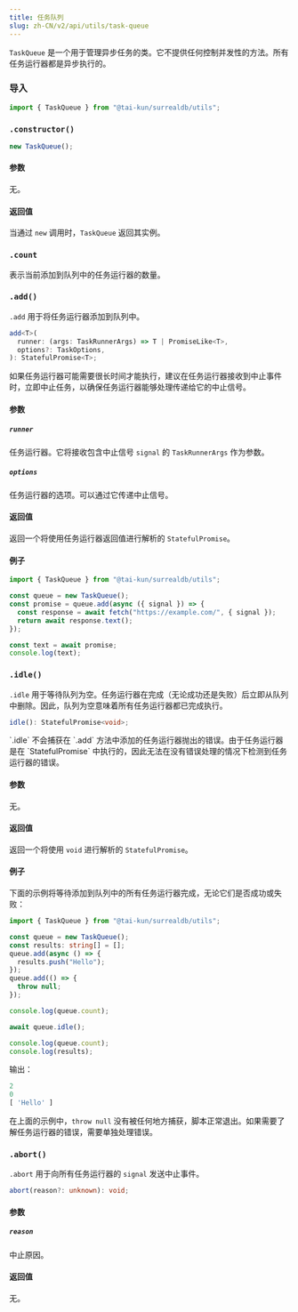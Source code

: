 ```yaml
---
title: 任务队列
slug: zh-CN/v2/api/utils/task-queue
---
```



`TaskQueue` 是一个用于管理异步任务的类。它不提供任何控制并发性的方法。所有任务运行器都是异步执行的。

### 导入

```ts
import { TaskQueue } from "@tai-kun/surrealdb/utils";
```

### `.constructor()`

```ts
new TaskQueue();
```

#### 参数

无。

#### 返回值

当通过 `new` 调用时，`TaskQueue` 返回其实例。

### `.count` <Badge variant="instance" /><Badge variant="property" /><Badge variant="readonly" />

表示当前添加到队列中的任务运行器的数量。

### `.add()` <Badge variant="instance" /><Badge variant="method" />

`.add` 用于将任务运行器添加到队列中。

```ts
add<T>(
  runner: (args: TaskRunnerArgs) => T | PromiseLike<T>,
  options?: TaskOptions,
): StatefulPromise<T>;
```

<Aside type="caution">
  如果任务运行器可能需要很长时间才能执行，建议在任务运行器接收到中止事件时，立即中止任务，以确保任务运行器能够处理传递给它的中止信号。
</Aside>

#### 参数

##### `runner`

任务运行器。它将接收包含中止信号 `signal` 的 `TaskRunnerArgs` 作为参数。

##### `options`

任务运行器的选项。可以通过它传递中止信号。

#### 返回值

返回一个将使用任务运行器返回值进行解析的 `StatefulPromise`。

#### 例子

```ts
import { TaskQueue } from "@tai-kun/surrealdb/utils";

const queue = new TaskQueue();
const promise = queue.add(async ({ signal }) => {
  const response = await fetch("https://example.com/", { signal });
  return await response.text();
});

const text = await promise;
console.log(text);
```

### `.idle()` <Badge variant="instance" /><Badge variant="method" />

`.idle` 用于等待队列为空。任务运行器在完成（无论成功还是失败）后立即从队列中删除。因此，队列为空意味着所有任务运行器都已完成执行。

```ts
idle(): StatefulPromise<void>;
```

<Aside type="caution">
  `.idle` 不会捕获在 `.add` 方法中添加的任务运行器抛出的错误。由于任务运行器是在 `StatefulPromise` 中执行的，因此无法在没有错误处理的情况下检测到任务运行器的错误。
</Aside>

#### 参数

无。

#### 返回值

返回一个将使用 `void` 进行解析的 `StatefulPromise`。

#### 例子

下面的示例将等待添加到队列中的所有任务运行器完成，无论它们是否成功或失败：

```ts
import { TaskQueue } from "@tai-kun/surrealdb/utils";

const queue = new TaskQueue();
const results: string[] = [];
queue.add(async () => {
  results.push("Hello");
});
queue.add(() => {
  throw null;
});

console.log(queue.count);

await queue.idle();

console.log(queue.count);
console.log(results);
```

输出：

```js
2
0
[ 'Hello' ]
```

在上面的示例中，`throw null` 没有被任何地方捕获，脚本正常退出。如果需要了解任务运行器的错误，需要单独处理错误。

### `.abort()` <Badge variant="instance" /><Badge variant="method" />

`.abort` 用于向所有任务运行器的 `signal` 发送中止事件。

```ts
abort(reason?: unknown): void;
```

#### 参数

##### `reason`

中止原因。

#### 返回值

无。
